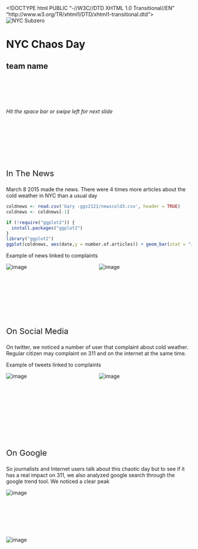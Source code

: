 <!--
Required copyright information for w3c_slidy:

   Copyright (c) 2005-2013 W3C (MIT, ERCIM, Keio), All Rights Reserved.
   W3C liability, trademark, document use and software licensing
   rules apply, see:

   http://www.w3.org/Consortium/Legal/copyright-documents
   http://www.w3.org/Consortium/Legal/copyright-software

   Defines single name "w3c_slidy" in global namespace
   Adds event handlers without trampling on any others

-->

<!DOCTYPE html PUBLIC "-//W3C//DTD XHTML 1.0 Transitional//EN"
    "http://www.w3.org/TR/xhtml1/DTD/xhtml1-transitional.dtd">
<html lang="en-US" xmlns="http://www.w3.org/1999/xhtml">
<head>
<meta http-equiv="Content-Type" content="text/html; charset=utf-8" />
<meta name="duration" content="5" />
<meta name="font-size-adjustment" content="-2" />
<link rel="stylesheet" href="slidy.css" type="text/css" />
<link rel="stylesheet" href="w3c-blue.css" type="text/css" />
<script src="slidy.js" charset="utf-8" type="text/javascript">
</script>
</head>
<body>
<div class="background"></a></object></div>
<div class="background slanty">

</div>
<div class="slide cover title">

<img src="Frozen2.jpg" alt="NYC Subzero"
 class="cover" /><br clear="all" />
<h1>NYC Chaos Day</h1>

<h2>team name</h2><br />
<br />
<br />
<br />
<br /><em>Hit the space bar or swipe left for next slide</em></p>
</div>



<!--            Web analysis             -->
<div class="slide">
<br/>
<center><font size="5" color ='#ffffff'> Web analysis </font></center>
<br />
<br />
<br />

<p style="text-align: left; font-size:22px;">In The News</p>

March 8 2015 made the news. There were 4 times more articles about the cold weather in NYC than a usual day
```r
coldnews <- read.csv('Gary -ggs2121/newscold3.csv', header = TRUE)
coldnews <- coldnews[-1]

if (!require("ggplot2")) {
  install.packages("ggplot2")
}
library("ggplot2")
ggplot(coldnews, aes(date,y = number.of.articles)) + geom_bar(stat = "identity", fill="#56B4E9")
```

Example of news linked to complaints

  <span style="float:left;width: 50%;">
  <IMG SRC="Gary -ggs2121/dead.png" float = "left" ALT="image">
  </span>
  <span style="float:right;width: 50%;">
  <IMG SRC="Gary -ggs2121/nasa.png" float = "left" ALT="image">
  </span>
<br />
&nbsp;
&nbsp;
  <p><img src="Gary -ggs2121/spacer.gif" alt=" " width="1" height="100" style="margin-right: 5px; margin-left: 5px;" />
<p style="text-align: left; font-size:22px;">On Social Media</p>
<p style="text-align: left;">On twitter, we noticed a number of user that complaint about cold weather. Regular citizen may complaint on 311 and on the internet at the same time.</p>
Example of tweets linked to complaints

  <span style="float:left;width: 50%;">
  <IMG SRC="Gary -ggs2121/tweet.png" float = "left" ALT="image">
  </span>
  <span style="float:right;width: 50%;">
  <IMG SRC="Gary -ggs2121/trump.jpeg" float = "left" ALT="image">
  </span>
<br />
  <span style="float:center;width: 100%;">
       <br />    
  </span>
  &nbsp;
  &nbsp;
  
  <p><img src="Gary -ggs2121/spacer.gif" alt=" " width="1" height="100" style="margin-right: 5px; margin-left: 5px;" />
<p style="text-align: left; font-size:22px;">On Google</p>
So journalists and Internet users talk about this chaotic day but to see if it has a real impact on 311, we also analyzed google search through the google trend tool. We noticed a clear peak 

<span style="float:center;width: 100%;">
  <IMG SRC="Gary -ggs2121/gtrend.png" float = "left" ALT="image">
  </span>
</div>

<!--            Web analysis             -->
<div class="slide">
<br/>
<center><font size="5" color ='#ffffff'> Web analysis </font></center>
<br />
<br />
<br />
<span style="float:center;width: 100%;">
  <IMG SRC="Gary -ggs2121/slide1.jpg" float = "left" ALT="image">
  </span>
</div>